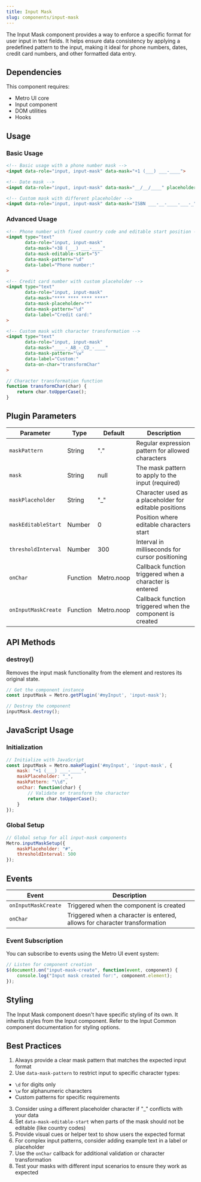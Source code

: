```yaml
---
title: Input Mask
slug: components/input-mask
---
```


The Input Mask component provides a way to enforce a specific format for user input in text fields. It helps ensure data consistency by applying a predefined pattern to the input, making it ideal for phone numbers, dates, credit card numbers, and other formatted data entry.

## Dependencies

This component requires:
- Metro UI core
- Input component
- DOM utilities
- Hooks

## Usage

### Basic Usage

```html
<!-- Basic usage with a phone number mask -->
<input data-role="input, input-mask" data-mask="+1 (___) ___-____">

<!-- Date mask -->
<input data-role="input, input-mask" data-mask="__/__/____" placeholder="DD/MM/YYYY">

<!-- Custom mask with different placeholder -->
<input data-role="input, input-mask" data-mask="ISBN ___-__-____-___-_" data-mask-placeholder="#">
```

### Advanced Usage

```html
<!-- Phone number with fixed country code and editable start position -->
<input type="text"
       data-role="input, input-mask"
       data-mask="+38 (___) ___-____"
       data-mask-editable-start="5"
       data-mask-pattern="\d"
       data-label="Phone number:"
>

<!-- Credit card number with custom placeholder -->
<input type="text"
       data-role="input, input-mask"
       data-mask="**** **** **** ****"
       data-mask-placeholder="*"
       data-mask-pattern="\d"
       data-label="Credit card:"
>

<!-- Custom mask with character transformation -->
<input type="text"
       data-role="input, input-mask"
       data-mask="____-_AB_-_CD_-____"
       data-mask-pattern="\w"
       data-label="Custom:"
       data-on-char="transformChar"
>
```

```javascript
// Character transformation function
function transformChar(char) {
    return char.toUpperCase();
}
```

## Plugin Parameters

| Parameter | Type | Default | Description |
| --------- | ---- | ------- | ----------- |
| `maskPattern` | String | "." | Regular expression pattern for allowed characters |
| `mask` | String | null | The mask pattern to apply to the input (required) |
| `maskPlaceholder` | String | "_" | Character used as a placeholder for editable positions |
| `maskEditableStart` | Number | 0 | Position where editable characters start |
| `thresholdInterval` | Number | 300 | Interval in milliseconds for cursor positioning |
| `onChar` | Function | Metro.noop | Callback function triggered when a character is entered |
| `onInputMaskCreate` | Function | Metro.noop | Callback function triggered when the component is created |

## API Methods

### destroy()
Removes the input mask functionality from the element and restores its original state.

```javascript
// Get the component instance
const inputMask = Metro.getPlugin('#myInput', 'input-mask');

// Destroy the component
inputMask.destroy();
```

## JavaScript Usage

### Initialization

```javascript
// Initialize with JavaScript
const inputMask = Metro.makePlugin('#myInput', 'input-mask', {
    mask: "+1 (___) ___-____",
    maskPlaceholder: "_",
    maskPattern: "\\d",
    onChar: function(char) {
        // Validate or transform the character
        return char.toUpperCase();
    }
});
```

### Global Setup

```javascript
// Global setup for all input-mask components
Metro.inputMaskSetup({
    maskPlaceholder: "#",
    thresholdInterval: 500
});
```

## Events

| Event | Description |
| ----- | ----------- |
| `onInputMaskCreate` | Triggered when the component is created |
| `onChar` | Triggered when a character is entered, allows for character transformation |

### Event Subscription

You can subscribe to events using the Metro UI event system:

```javascript
// Listen for component creation
$(document).on("input-mask-create", function(event, component) {
    console.log("Input mask created for:", component.element);
});
```

## Styling

The Input Mask component doesn't have specific styling of its own. It inherits styles from the Input component. Refer to the Input Common component documentation for styling options.

## Best Practices

1. Always provide a clear mask pattern that matches the expected input format
2. Use `data-mask-pattern` to restrict input to specific character types:
- `\d` for digits only
- `\w` for alphanumeric characters
- Custom patterns for specific requirements
3. Consider using a different placeholder character if "_" conflicts with your data
4. Set `data-mask-editable-start` when parts of the mask should not be editable (like country codes)
5. Provide visual cues or helper text to show users the expected format
6. For complex input patterns, consider adding example text in a label or placeholder
7. Use the `onChar` callback for additional validation or character transformation
8. Test your masks with different input scenarios to ensure they work as expected